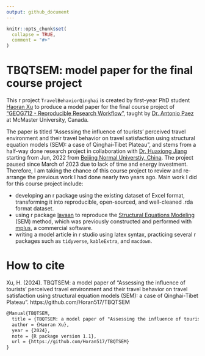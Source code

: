 ```yaml
---
output: github_document
---
```


<!-- README.md is generated from README.Rmd. Please edit that file -->

```r
knitr::opts_chunk$set(
  collapse = TRUE,
  comment = "#>"
)
```

# TBQTSEM: model paper for the final course project

<!-- badges: start -->
<!-- badges: end -->

This r project `TravelBehaviorQinghai` is created by first-year PhD student [Haoran Xu](https://github.com/Horan517) to produce a model paper for the final course project of ["GEOG712 - Reproducible Research Workflow"](https://github.com/paezha/Reproducible-Research-Workflow/tree/master), taught by [Dr. Antonio Paez](https://experts.mcmaster.ca/display/paezha) at McMaster University, Canada.

The paper is titled "Assessing the influence of tourists’ perceived travel environment and their travel behavior on travel satisfaction using structural equation models (SEM): a case of Qinghai-Tibet Plateau", and stems from a half-way done research project in collaboration with [Dr. Huaxiong Jiang](https://www.researchgate.net/scientific-contributions/Huaxiong-Jiang-2157090528) starting from Jun, 2022 from [Beijing Normal Universtiy, China](https://english.bnu.edu.cn/). 
The project paused since March of 2023 due to lack of time and energy investment. Therefore, I am taking the chance of this course project to review and re-arrange the previous work I had done nearly two years ago. Main work I did for this course project include:
  
  - developing an r package using the existing dataset of Excel format, transforming it into reproducible, open-sourced, and well-cleaned .rda format dataset.
  - using r package [lavaan](https://lavaan.ugent.be/) to reproduce the [Structural Equations Modeling](https://en.wikipedia.org/wiki/Structural_equation_modeling) (SEM) method, which was previously constructed and performed with [mplus](https://www.statmodel.com/), a commercial software.
  - writing a model article in r studio using latex syntax, practicing several r packages such as `tidyverse`, `kableExtra`, and `macdown`.

# How to cite

Xu, H. (2024). TBQTSEM: a model paper of "Assessing the influence of tourists’ perceived travel environment and their travel behavior on travel satisfaction using structural equation models (SEM): a case of Qinghai-Tibet Plateau". https://github.com/Horan517/TBQTSEM

``` latex
@Manual{TBQTSEM,
  title = {TBQTSEM: a model paper of "Assessing the influence of tourists’ perceived travel environment and their travel behavior on travel satisfaction using structural equation models (SEM): a case of Qinghai-Tibet Plateau"},
  author = {Haoran Xu},
  year = {2024},
  note = {R package version 1.1},
  url = {https://github.com/Horan517/TBQTSEM}
}
```
